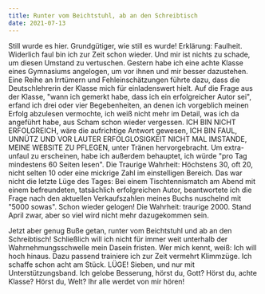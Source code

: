 ```yaml
---
title: Runter vom Beichtstuhl, ab an den Schreibtisch
date: 2021-07-13
---
```

Still wurde es hier. Grundgütiger, wie still es wurde! Erklärung: Faulheit. Widerlich faul bin ich zur Zeit schon wieder. Und mir ist nichts zu schade, um diesen Umstand zu vertuschen. Gestern habe ich eine achte Klasse eines Gymnasiums angelogen, um vor ihnen und mir besser dazustehen. Eine Reihe an Irrtümern und Fehleinschätzungen führte dazu, dass die Deutschlehrerin der Klasse mich für einladenswert hielt. Auf die Frage aus der Klasse, "wann ich gemerkt habe, dass ich ein erfolgreicher Autor sei", erfand ich drei oder vier Begebenheiten, an denen ich vorgeblich meinen Erfolg abzulesen vermochte, ich weiß nicht mehr im Detail, was ich da angeführt habe, aus Scham schon wieder vergessen. ICH BIN NICHT ERFOLGREICH, wäre die aufrichtige Antwort gewesen, ICH BIN FAUL, UNNÜTZ UND VOR LAUTER ERFOLGLOSIGKEIT NICHT MAL IMSTANDE, MEINE WEBSITE ZU PFLEGEN, unter Tränen hervorgebracht. Um extra-unfaul zu erscheinen, habe ich außerdem behauptet, ich würde "pro Tag mindestens 60 Seiten lesen". Die Traurige Wahrheit: Höchstens 30, oft 20, nicht selten 10 oder eine mickrige Zahl im einstelligen Bereich. Das war nicht die letzte Lüge des Tages: Bei einem Tischtennismatch am Abend mit einem befreundeten, tatsächlich erfolgreichen Autor, beantwortete ich die Frage nach den aktuellen Verkaufszahlen meines Buchs  nuschelnd mit "5000 sowas". Schon wieder gelogen! Die Wahrheit: traurige 2000. Stand April zwar, aber so viel wird nicht mehr dazugekommen sein. 

Jetzt aber genug Buße getan, runter vom Beichtstuhl und ab an den Schreibtisch! Schließlich will ich nicht für immer weit unterhalb der Wahrnehmungsschwelle mein Dasein fristen. Wer mich kennt, weiß: Ich will hoch hinaus. Dazu passend trainiere ich zur Zeit vermehrt Klimmzüge. Ich schaffe schon acht am Stück. LÜGE! Sieben, und nur mit Unterstützungsband. Ich gelobe Besserung, hörst du, Gott? Hörst du, achte Klasse? Hörst du, Welt? Ihr alle werdet von mir hören!